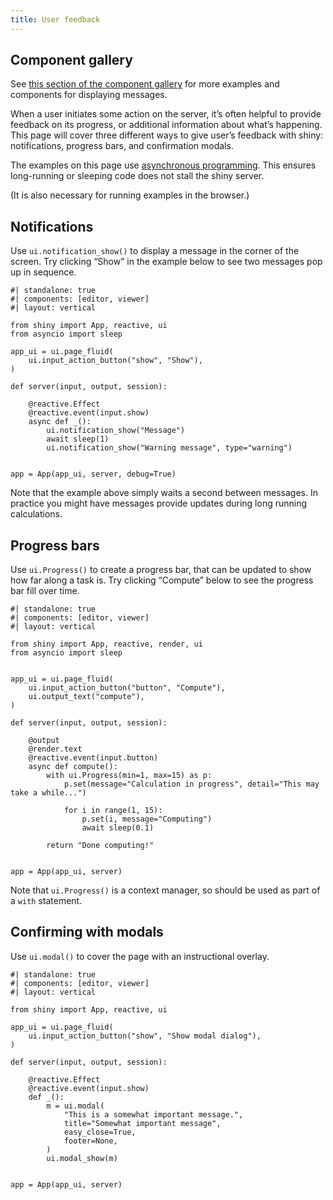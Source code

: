 ```yaml
---
title: User feedback
---
```


:::{.callout-note}
## Component gallery

See [this section of the component gallery](../components/#display-messages) for more examples and components for displaying messages.
:::

When a user initiates some action on the server, it's often helpful to provide feedback
on its progress, or additional information about what's happening.
This page will cover three different ways to give user's feedback with shiny:
notifications, progress bars, and confirmation modals.


:::{.callout-note}
The examples on this page use [asynchronous programming](https://docs.python.org/3/library/asyncio.html).
This ensures long-running or sleeping code does not stall the shiny server.

(It is also necessary for running examples in the browser.)
:::


## Notifications

Use `ui.notification_show()` to display a message in the corner of the screen.
Try clicking "Show" in the example below to see two messages pop up in sequence.

```shinylive-python
#| standalone: true
#| components: [editor, viewer]
#| layout: vertical

from shiny import App, reactive, ui
from asyncio import sleep

app_ui = ui.page_fluid(
    ui.input_action_button("show", "Show"),
)

def server(input, output, session):

    @reactive.Effect
    @reactive.event(input.show)
    async def _():
        ui.notification_show("Message")
        await sleep(1)
        ui.notification_show("Warning message", type="warning")


app = App(app_ui, server, debug=True)
```

Note that the example above simply waits a second between messages.
In practice you might have messages provide updates during long running calculations.


## Progress bars

Use `ui.Progress()` to create a progress bar, that can be updated to show how far along a task is.
Try clicking "Compute" below to see the progress bar fill over time.

```shinylive-python
#| standalone: true
#| components: [editor, viewer]
#| layout: vertical

from shiny import App, reactive, render, ui
from asyncio import sleep


app_ui = ui.page_fluid(
    ui.input_action_button("button", "Compute"),
    ui.output_text("compute"),
)

def server(input, output, session):

    @output
    @render.text
    @reactive.event(input.button)
    async def compute():
        with ui.Progress(min=1, max=15) as p:
            p.set(message="Calculation in progress", detail="This may take a while...")

            for i in range(1, 15):
                p.set(i, message="Computing")
                await sleep(0.1)

        return "Done computing!"


app = App(app_ui, server)
```

Note that `ui.Progress()` is a context manager, so should be used as part of a `with` statement.

## Confirming with modals

Use `ui.modal()` to cover the page with an instructional overlay.

```shinylive-python
#| standalone: true
#| components: [editor, viewer]
#| layout: vertical

from shiny import App, reactive, ui

app_ui = ui.page_fluid(
    ui.input_action_button("show", "Show modal dialog"),
)

def server(input, output, session):

    @reactive.Effect
    @reactive.event(input.show)
    def _():
        m = ui.modal(
            "This is a somewhat important message.",
            title="Somewhat important message",
            easy_close=True,
            footer=None,
        )
        ui.modal_show(m)


app = App(app_ui, server)
```
